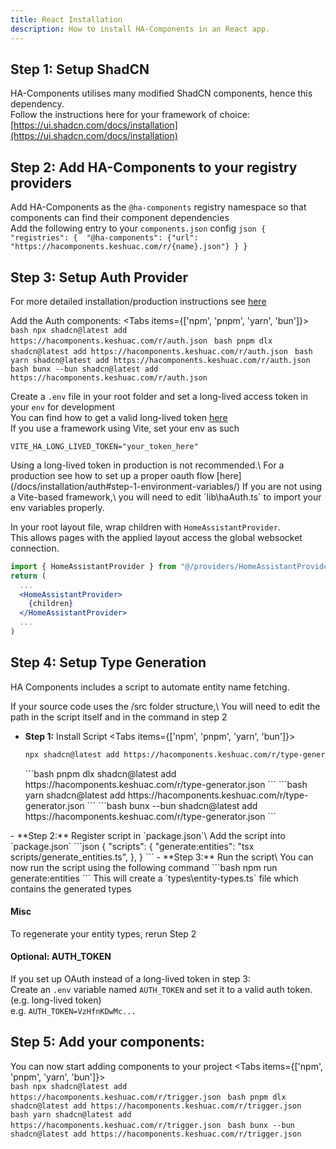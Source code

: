 ```yaml
---
title: React Installation
description: How to install HA-Components in an React app.
---
```


## Step 1: Setup ShadCN
HA-Components utilises many modified ShadCN components, hence this dependency.\
Follow the instructions here for your framework of choice: [https://ui.shadcn.com/docs/installation](https://ui.shadcn.com/docs/installation)

## Step 2: Add HA-Components to your registry providers
Add HA-Components as the `@ha-components` registry namespace so that components can find their component dependencies\
Add the following entry to your `components.json` config
    ```json
    {
        "registries": { 
            "@ha-components": {"url": "https://hacomponents.keshuac.com/r/{name}.json"}
        }
    }
    ```

## Step 3: Setup Auth Provider
For more detailed installation/production instructions see [here](/docs/installation/auth)

Add the Auth components: 
<Tabs items={['npm', 'pnpm', 'yarn', 'bun']}>
  <Tab value="npm">    
    ```bash
    npx shadcn@latest add https://hacomponents.keshuac.com/r/auth.json
    ```
  </Tab>
  <Tab value="pnpm">
    ```bash
    pnpm dlx shadcn@latest add https://hacomponents.keshuac.com/r/auth.json
    ```
  </Tab>
  <Tab value="yarn">
    ```bash
    yarn shadcn@latest add https://hacomponents.keshuac.com/r/auth.json
    ```
  </Tab>
  <Tab value="bun">
    ```bash
    bunx --bun shadcn@latest add https://hacomponents.keshuac.com/r/auth.json
    ```
  </Tab>
</Tabs>

Create a `.env` file in your root folder and set a long-lived access token in your `env` for development\
You can find how to get a valid long-lived token [here](https://developers.home-assistant.io/docs/auth_api/#long-lived-access-token)\
If you use a framework using Vite, set your env as such
```
VITE_HA_LONG_LIVED_TOKEN="your_token_here"
```
<Callout type="error">
  Using a long-lived token in production is not recommended.\
  For a production see how to set up a proper oauth flow [here](/docs/installation/auth#step-1-environment-variables/)
</Callout>
If you are not using a Vite-based framework,\
 you will need to edit `lib\haAuth.ts` to import your env variables properly.

In your root layout file, wrap children with `HomeAssistantProvider`.\
This allows pages with the applied layout access the global websocket connection.
```jsx
import { HomeAssistantProvider } from "@/providers/HomeAssistantProvider";
return (    
  ...
  <HomeAssistantProvider>
    {children}
  </HomeAssistantProvider>
  ...
)
```

## Step 4: Setup Type Generation
HA Components includes a script to automate entity name fetching.

<Callout>
  If your source code uses the /src folder structure,\
  You will need to edit the path in the script itself and in the command in step 2
</Callout>

- **Step 1:** Install Script
<Tabs items={['npm', 'pnpm', 'yarn', 'bun']}>
  <Tab value="npm">    
    ```bash
    npx shadcn@latest add https://hacomponents.keshuac.com/r/type-generator.json
    ```
  </Tab>
  <Tab value="pnpm">
    ```bash
    pnpm dlx shadcn@latest add https://hacomponents.keshuac.com/r/type-generator.json
    ```
  </Tab>
  <Tab value="yarn">
    ```bash
    yarn shadcn@latest add https://hacomponents.keshuac.com/r/type-generator.json
    ```
  </Tab>
  <Tab value="bun">
    ```bash
    bunx --bun shadcn@latest add https://hacomponents.keshuac.com/r/type-generator.json
    ```
  </Tab>
</Tabs>
- **Step 2:** Register script in `package.json`\
Add the script into `package.json`
```json
{
  "scripts": {
    "generate:entities": "tsx scripts/generate_entities.ts",
  },
}
```
- **Step 3:** Run the script\
    You can now run the script using the following command
    ```bash
    npm run generate:entities
    ```
    This will create a `types\entity-types.ts` file which contains the generated types

#### Misc
To regenerate your entity types, rerun Step 2

#### Optional: AUTH_TOKEN
If you set up OAuth instead of a long-lived token in step 3:\
Create an `.env` variable named `AUTH_TOKEN` and set it to a valid auth token. (e.g. long-lived token)\
e.g. `AUTH_TOKEN=VzHfnKDwMc...`

## Step 5: Add your components:
You can now start adding components to your project
<Tabs items={['npm', 'pnpm', 'yarn', 'bun']}>
  <Tab value="npm">    
    ```bash
    npx shadcn@latest add https://hacomponents.keshuac.com/r/trigger.json
    ```
  </Tab>
  <Tab value="pnpm">
    ```bash
    pnpm dlx shadcn@latest add https://hacomponents.keshuac.com/r/trigger.json
    ```
  </Tab>
  <Tab value="yarn">
    ```bash
    yarn shadcn@latest add https://hacomponents.keshuac.com/r/trigger.json
    ```
  </Tab>
  <Tab value="bun">
    ```bash
    bunx --bun shadcn@latest add https://hacomponents.keshuac.com/r/trigger.json
    ```
  </Tab>
</Tabs>